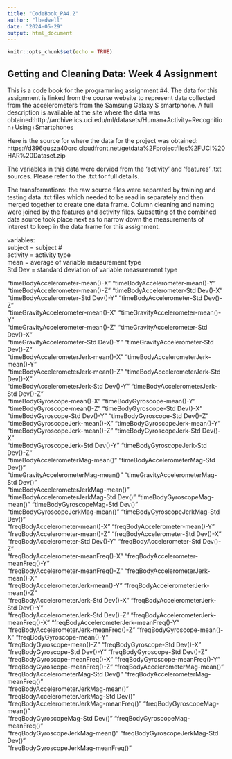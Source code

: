```yaml
---
title: "CodeBook_PA4.2"
author: "lbedwell"
date: "2024-05-29"
output: html_document
---
```


```r
knitr::opts_chunk$set(echo = TRUE)
```

## Getting and Cleaning Data: Week 4 Assignment

This is a code book for the programming assignment #4. The data for this assignment is linked from the course website to represent data collected from the accelerometers from the Samsung Galaxy S smartphone. A full description is available at the site where the data was obtained:http://archive.ics.uci.edu/ml/datasets/Human+Activity+Recognition+Using+Smartphones
 
Here is the source for where the data for the project was obtained: https://d396qusza40orc.cloudfront.net/getdata%2Fprojectfiles%2FUCI%20HAR%20Dataset.zip


The variables in this data were dervied from the 'activity' and 'features' .txt sources. Please refer to the .txt for full details.

The transformations: the raw source files were separated by training and testing data .txt files which needed to be read in separately and then merged together to create one data frame. Column cleaning and naming were joined by the features and activity files. Subsetting of the combined data source took place next as to narrow down the measurements of interest to keep in the data frame for this assignment.

variables:  
subject = subject #  
activity = activity type  
mean = average of variable measurement type  
Std Dev = standard deviation of variable measurement type  

"timeBodyAccelerometer-mean()-X"          "timeBodyAccelerometer-mean()-Y"         
"timeBodyAccelerometer-mean()-Z"          "timeBodyAccelerometer-Std Dev()-X"      
"timeBodyAccelerometer-Std Dev()-Y"       "timeBodyAccelerometer-Std Dev()-Z"      
"timeGravityAccelerometer-mean()-X"       "timeGravityAccelerometer-mean()-Y"      
"timeGravityAccelerometer-mean()-Z"       "timeGravityAccelerometer-Std Dev()-X"   
"timeGravityAccelerometer-Std Dev()-Y"    "timeGravityAccelerometer-Std Dev()-Z"   
"timeBodyAccelerometerJerk-mean()-X"      "timeBodyAccelerometerJerk-mean()-Y"     
"timeBodyAccelerometerJerk-mean()-Z"      "timeBodyAccelerometerJerk-Std Dev()-X"  
"timeBodyAccelerometerJerk-Std Dev()-Y"   "timeBodyAccelerometerJerk-Std Dev()-Z"  
"timeBodyGyroscope-mean()-X"              "timeBodyGyroscope-mean()-Y"             
"timeBodyGyroscope-mean()-Z"              "timeBodyGyroscope-Std Dev()-X"          
"timeBodyGyroscope-Std Dev()-Y"           "timeBodyGyroscope-Std Dev()-Z"          
"timeBodyGyroscopeJerk-mean()-X"          "timeBodyGyroscopeJerk-mean()-Y"         
"timeBodyGyroscopeJerk-mean()-Z"          "timeBodyGyroscopeJerk-Std Dev()-X"      
"timeBodyGyroscopeJerk-Std Dev()-Y"       "timeBodyGyroscopeJerk-Std Dev()-Z"      
"timeBodyAccelerometerMag-mean()"         "timeBodyAccelerometerMag-Std Dev()"     
"timeGravityAccelerometerMag-mean()"      "timeGravityAccelerometerMag-Std Dev()"  
"timeBodyAccelerometerJerkMag-mean()"     "timeBodyAccelerometerJerkMag-Std Dev()" 
"timeBodyGyroscopeMag-mean()"             "timeBodyGyroscopeMag-Std Dev()"         
"timeBodyGyroscopeJerkMag-mean()"         "timeBodyGyroscopeJerkMag-Std Dev()"     
"freqBodyAccelerometer-mean()-X"          "freqBodyAccelerometer-mean()-Y"         
"freqBodyAccelerometer-mean()-Z"          "freqBodyAccelerometer-Std Dev()-X"      
"freqBodyAccelerometer-Std Dev()-Y"       "freqBodyAccelerometer-Std Dev()-Z"      
"freqBodyAccelerometer-meanFreq()-X"      "freqBodyAccelerometer-meanFreq()-Y"     
"freqBodyAccelerometer-meanFreq()-Z"      "freqBodyAccelerometerJerk-mean()-X"     
"freqBodyAccelerometerJerk-mean()-Y"      "freqBodyAccelerometerJerk-mean()-Z"     
 "freqBodyAccelerometerJerk-Std Dev()-X"   "freqBodyAccelerometerJerk-Std Dev()-Y"  
 "freqBodyAccelerometerJerk-Std Dev()-Z"   "freqBodyAccelerometerJerk-meanFreq()-X" 
 "freqBodyAccelerometerJerk-meanFreq()-Y"  "freqBodyAccelerometerJerk-meanFreq()-Z" 
 "freqBodyGyroscope-mean()-X"              "freqBodyGyroscope-mean()-Y"             
 "freqBodyGyroscope-mean()-Z"              "freqBodyGyroscope-Std Dev()-X"          
 "freqBodyGyroscope-Std Dev()-Y"           "freqBodyGyroscope-Std Dev()-Z"          
 "freqBodyGyroscope-meanFreq()-X"          "freqBodyGyroscope-meanFreq()-Y"         
 "freqBodyGyroscope-meanFreq()-Z"          "freqBodyAccelerometerMag-mean()"        
 "freqBodyAccelerometerMag-Std Dev()"      "freqBodyAccelerometerMag-meanFreq()"    
 "freqBodyAccelerometerJerkMag-mean()"     "freqBodyAccelerometerJerkMag-Std Dev()" 
 "freqBodyAccelerometerJerkMag-meanFreq()" "freqBodyGyroscopeMag-mean()"            
 "freqBodyGyroscopeMag-Std Dev()"          "freqBodyGyroscopeMag-meanFreq()"        
 "freqBodyGyroscopeJerkMag-mean()"         "freqBodyGyroscopeJerkMag-Std Dev()"     
 "freqBodyGyroscopeJerkMag-meanFreq()" 
